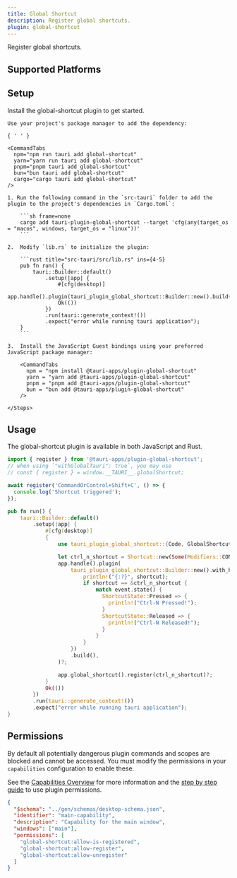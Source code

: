 ```yaml
---
title: Global Shortcut
description: Register global shortcuts.
plugin: global-shortcut
---
```




<PluginLinks plugin={frontmatter.plugin} />

Register global shortcuts.

## Supported Platforms

<Compatibility plugin={frontmatter.plugin} />

## Setup

Install the global-shortcut plugin to get started.

<Tabs>
  <TabItem label="Automatic" >

    Use your project's package manager to add the dependency:

    { ' ' }

    <CommandTabs
      npm="npm run tauri add global-shortcut"
      yarn="yarn run tauri add global-shortcut"
      pnpm="pnpm tauri add global-shortcut"
      bun="bun tauri add global-shortcut"
      cargo="cargo tauri add global-shortcut"
    />

  </TabItem>
  <TabItem label = "Manual">
    <Steps>

    1. Run the following command in the `src-tauri` folder to add the plugin to the project's dependencies in `Cargo.toml`:

        ```sh frame=none
        cargo add tauri-plugin-global-shortcut --target 'cfg(any(target_os = "macos", windows, target_os = "linux"))'
        ```

    2.  Modify `lib.rs` to initialize the plugin:

        ```rust title="src-tauri/src/lib.rs" ins={4-5}
        pub fn run() {
            tauri::Builder::default()
                .setup(|app| {
                    #[cfg(desktop)]
                    app.handle().plugin(tauri_plugin_global_shortcut::Builder::new().build());
                    Ok(())
                })
                .run(tauri::generate_context!())
                .expect("error while running tauri application");
        }
        ```

    3.  Install the JavaScript Guest bindings using your preferred JavaScript package manager:

        <CommandTabs
          npm = "npm install @tauri-apps/plugin-global-shortcut"
          yarn = "yarn add @tauri-apps/plugin-global-shortcut"
          pnpm = "pnpm add @tauri-apps/plugin-global-shortcut"
          bun = "bun add @tauri-apps/plugin-global-shortcut"
        />

    </Steps>

  </TabItem>
</Tabs>

## Usage

The global-shortcut plugin is available in both JavaScript and Rust.

<Tabs>
  <TabItem label="JavaScript" >

```javascript
import { register } from '@tauri-apps/plugin-global-shortcut';
// when using `"withGlobalTauri": true`, you may use
// const { register } = window.__TAURI__.globalShortcut;

await register('CommandOrControl+Shift+C', () => {
  console.log('Shortcut triggered');
});
```

  </TabItem>
  <TabItem label = "Rust" >

```rust title="src-tauri/src/lib.rs"
pub fn run() {
    tauri::Builder::default()
        .setup(|app| {
            #[cfg(desktop)]
            {
                use tauri_plugin_global_shortcut::{Code, GlobalShortcutExt, Modifiers, Shortcut, ShortcutState};

                let ctrl_n_shortcut = Shortcut::new(Some(Modifiers::CONTROL), Code::KeyN);
                app.handle().plugin(
                    tauri_plugin_global_shortcut::Builder::new().with_handler(move |_app, shortcut, event| {
                        println!("{:?}", shortcut);
                        if shortcut == &ctrl_n_shortcut {
                            match event.state() {
                              ShortcutState::Pressed => {
                                println!("Ctrl-N Pressed!");
                              }
                              ShortcutState::Released => {
                                println!("Ctrl-N Released!");
                              }
                            }
                        }
                    })
                    .build(),
                )?;

                app.global_shortcut().register(ctrl_n_shortcut)?;
            }
            Ok(())
        })
        .run(tauri::generate_context!())
        .expect("error while running tauri application");
}
```

  </TabItem>
</Tabs>

## Permissions

By default all potentially dangerous plugin commands and scopes are blocked and cannot be accessed. You must modify the permissions in your `capabilities` configuration to enable these.

See the [Capabilities Overview](/security/capabilities/) for more information and the [step by step guide](/learn/security/using-plugin-permissions/) to use plugin permissions.

```json title="src-tauri/capabilities/main.json" ins={7-9}
{
  "$schema": "../gen/schemas/desktop-schema.json",
  "identifier": "main-capability",
  "description": "Capability for the main window",
  "windows": ["main"],
  "permissions": [
    "global-shortcut:allow-is-registered",
    "global-shortcut:allow-register",
    "global-shortcut:allow-unregister"
  ]
}
```

<PluginPermissions plugin={frontmatter.plugin} />
